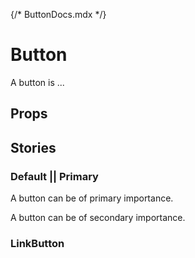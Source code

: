 {/* ButtonDocs.mdx */}


<Meta of={ButtonStories} />

# Button

A button is ...

<Primary />

## Props

<Controls />

## Stories

### Default || Primary

A button can be of primary importance.

<Story of={ButtonStories.Default} />

A button can be of secondary importance.

### LinkButton

<Story of={ButtonStories.LinkButton} />

